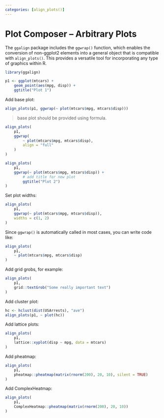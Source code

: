 ```yaml
---
categories: [align_plots()]
---
```


# Plot Composer – Arbitrary Plots

The `ggalign` package includes the `ggwrap()` function, which enables the conversion of non-ggplot2 elements into a general object that is compatible with `align_plots()`. This provides a versatile tool for incorporating any type of graphics within R.

```r
library(ggalign)
```

```r
p1 <- ggplot(mtcars) +
    geom_point(aes(mpg, disp)) +
    ggtitle("Plot 1")
```

Add base plot:

```r
align_plots(p1, ggwrap(~ plot(mtcars$mpg, mtcars$disp)))
```

> base plot should be provided using formula.

```r
align_plots(
    p1,
    ggwrap(
        ~ plot(mtcars$mpg, mtcars$disp),
        align = "full"
    )
)
```

```r
align_plots(
    p1,
    ggwrap(~ plot(mtcars$mpg, mtcars$disp)) +
        # add title for new plot
        ggtitle("Plot 2")
)
```

Set plot widths:

```r
align_plots(
    p1,
    ggwrap(~ plot(mtcars$mpg, mtcars$disp)),
    widths = c(1, 2)
)
```

Since `ggwrap()` is automatically called in most cases, you can write code like:

```r
align_plots(
    p1,
    ~ plot(mtcars$mpg, mtcars$disp)
)
```

Add grid grobs, for example:

```r
align_plots(
    p1,
    grid::textGrob("Some really important text")
)
```

Add cluster plot:

```r
hc <- hclust(dist(USArrests), "ave")
align_plots(p1, ~ plot(hc))
```

Add lattice plots:

```r
align_plots(
    p1,
    lattice::xyplot(disp ~ mpg, data = mtcars)
)
```

Add pheatmap:

```r
align_plots(
    p1,
    pheatmap::pheatmap(matrix(rnorm(200), 20, 10), silent = TRUE)
)
```

Add ComplexHeatmap:

```r
align_plots(
    p1,
    ComplexHeatmap::pheatmap(matrix(rnorm(200), 20, 10))
)
```
